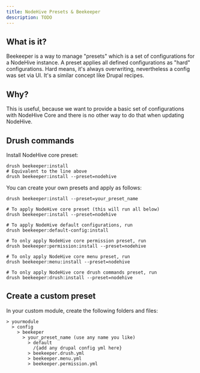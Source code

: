 ```yaml
---
title: NodeHive Presets & Beekeeper
description: TODO
---
```


## What is it?
Beekeeper is a way to manage "presets" which is a set of configurations for a NodeHive instance. A preset applies all defined configurations as "hard" configurations. Hard means, it's always overwriting, nevertheless a config was set via UI. It's a similar concept like Drupal recipes.

## Why?
This is useful, because we want to provide a basic set of configurations with NodeHive Core and there is no other way to do that when updating NodeHive.

## Drush commands

Install NodeHive core preset:
```
drush beekeeper:install
# Equivalent to the line above
drush beekeeper:install --preset=nodehive
```

You can create your own presets and apply as follows:

```
drush beekeeper:install --preset=your_preset_name
```

```
# To apply NodeHive core preset (this will run all below)
drush beekeeper:install --preset=nodehive

# To apply NodeHive default configurations, run
drush beekeeper:default-config:install

# To only apply NodeHive core permission preset, run
drush beekeeper:permission:install --preset=nodehive

# To only apply NodeHive core menu preset, run
drush beekeeper:menu:install --preset=nodehive

# To only apply NodeHive core drush commands preset, run
drush beekeeper:drush:install --preset=nodehive
```

## Create a custom preset

In your custom module, create the following folders and files:

```
> yourmodule
  > config
    > beekeper
      > your_preset_name (use any name you like)
        > default
          /{add any drupal config yml here}
        > beekeeper.drush.yml
        > beekeeper.menu.yml
        > beekeeper.permission.yml
```
